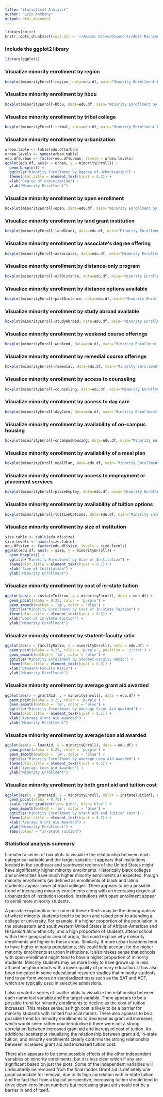 ```yaml
---
title: "Statistical Analysis"
author: "Erin Anthony"
output: html_document
---
```


```r
library(knitr)
knitr::opts_chunk$set(root.dir = '~/Amazon Drive/Documents/Amit Machine Learning/Assorted R Scripts/Springboard/Erin/stem-diversity/')
```

### Include the ggplot2 library
```r
library(ggplot2)
```

### Visualize minority enrollment by region
```r
boxplot(minorityEnroll~region, data=edu.df, main="Minority Enrollment by Region", xlab="Region", ylab="Minority Enrollment")
```

### Visualize minority enrollment by hbcu
```r
boxplot(minorityEnroll~hbcu, data=edu.df, main="Minority Enrollment by HBCU", xlab="HBCU", ylab="Minority Enrollment")
```

### Visualize minority enrollment by tribal college
```r
boxplot(minorityEnroll~tribal, data=edu.df, main="Minority Enrollment by Tribal College", xlab="Tribal College", ylab="Minority Enrollment")
```

### Visualize minority enrollment by urbanization
```r
urban.table <- table(edu.df$urban)
urban.levels <- names(urban.table)
edu.df$urban <- factor(edu.df$urban, levels = urban.levels)
ggplot(edu.df, aes(x = urban, y = minorityEnroll)) +
  geom_boxplot() +
  ggtitle("Minority Enrollment by Degree of Urbanization") + 
  theme(plot.title = element_text(hjust = 0.5)) +
  xlab("Degree of Urbanization") + 
  ylab("Minority Enrollment")
```

### Visualize minority enrollment by open enrollment
```r
boxplot(minorityEnroll~open, data=edu.df, main="Minority Enrollment by Open Enrollment", xlab="Open Enrollment", ylab="Minority Enrollment")
```

### Visualize minority enrollment by land grant institution
```r
boxplot(minorityEnroll~landGrant, data=edu.df, main="Minority Enrollment by Land Grant Institution", xlab="Land Grant Institution", ylab="Minority Enrollment")
```

### Visualize minority enrollment by associate\'s degree offering
```r
boxplot(minorityEnroll~associates, data=edu.df, main="Minority Enrollment by Associate\'s Degree Offering", xlab="Associate\'s Degree Offering", ylab="Minority Enrollment")
```

### Visualize minority enrollment by distance-only program
```r
boxplot(minorityEnroll~allDistance, data=edu.df, main="Minority Enrollment by Distance-Only Program", xlab="Distance-Only Program", ylab="Minority Enrollment")
```

### Visualize minority enrollment by distance options available
```r
boxplot(minorityEnroll~partDistance, data=edu.df, main="Minority Enrollment by Distance Options Available", xlab="Distance Options Available", ylab="Minority Enrollment")
```

### Visualize minority enrollment by study abroad available
```r
boxplot(minorityEnroll~studyAbroad, data=edu.df, main="Minority Enrollment by Study Abroad Available", xlab="Study Abroad Available", ylab="Minority Enrollment")
```

### Visualize minority enrollment by weekend course offerings
```r
boxplot(minorityEnroll~weekend, data=edu.df, main="Minority Enrollment by Weekend Course Offerings", xlab="Weekend Course Offerings", ylab="Minority Enrollment")
```

### Visualize minority enrollment by remedial course offerings
```r
boxplot(minorityEnroll~remedial, data=edu.df, main="Minority Enrollment by Remedial Course Offerings", xlab="Remedial Course Offerings", ylab="Minority Enrollment")
```

### Visualize minority enrollment by access to counseling
```r
boxplot(minorityEnroll~counseling, data=edu.df, main="Minority Enrollment by Access to Counseling", xlab="Access to Counseling", ylab="Minority Enrollment")
```

### Visualize minority enrollment by access to day care
```r
boxplot(minorityEnroll~dayCare, data=edu.df, main="Minority Enrollment by Access to Day Care", xlab="Access to Day Care", ylab="Minority Enrollment")
```

### Visualize minority enrollment by availability of on-campus housing
```r
boxplot(minorityEnroll~oncampusHousing, data=edu.df, main="Minority Enrollment by Availability of On-Campus Housing", xlab="Availability of On-Campus Housing", ylab="Minority Enrollment")
```

### Visualize minority enrollment by availability of a meal plan
```r
boxplot(minorityEnroll~mealPlan, data=edu.df, main="Minority Enrollment by Availability of a Meal Plan", xlab="Availability of a Meal Plan", ylab="Minority Enrollment")
```

### Visualize minority enrollment by access to employment or placement services
```r
boxplot(minorityEnroll~placeEmploy, data=edu.df, main="Minority Enrollment by Access to Employment or Placement Services", xlab="Access to Employment or Placement Services", ylab="Minority Enrollment")
```

### Visualize minority enrollment by availability of tuition options
```r
boxplot(minorityEnroll~tuitionOptions, data=edu.df, main="Minority Enrollment by Availability of Tuition Options", xlab="Availability of Tuition Options", ylab="Minority Enrollment")
```

### Visualize minority enrollment by size of institution
```r
size.table <- table(edu.df$size)
size.levels <- names(size.table)
edu.df$size <- factor(edu.df$size, levels = size.levels)
ggplot(edu.df, aes(x = size, y = minorityEnroll)) +
  geom_boxplot() +
  ggtitle("Minority Enrollment by Size of Institution") + 
  theme(plot.title = element_text(hjust = 0.5)) +
  xlab("Size of Institution") + 
  ylab("Minority Enrollment")
```

### Visualize minority enrollment by cost of in-state tuition
```r
ggplot(aes(x = instateTuition, y = minorityEnroll), data = edu.df) + 
  geom_point(alpha = 0.25, color = 'purple') +
  geom_smooth(method = 'lm', color = 'blue') +
  ggtitle("Minority Enrollment by Cost of In-State Tuition") + 
  theme(plot.title = element_text(hjust = 0.5)) +
  xlab("Cost of In-State Tuition") + 
  ylab("Minority Enrollment")
```

### Visualize minority enrollment by student-faculty ratio
```r
ggplot(aes(x = facultyRatio, y = minorityEnroll), data = edu.df) + 
  geom_point(alpha = 0.25, color = 'purple', position = 'jitter') +
  geom_smooth(method = 'lm', color = 'blue') +
  ggtitle("Minority Enrollment by Student-Faculty Ratio") + 
  theme(plot.title = element_text(hjust = 0.5)) +
  xlab("Student-Faculty Ratio") + 
  ylab("Minority Enrollment")
```

### Visualize minority enrollment by average grant aid awarded
```r
ggplot(aes(x = grantAid, y = minorityEnroll), data = edu.df) + 
  geom_point(alpha = 0.25, color = 'purple') +
  geom_smooth(method = 'lm', color = 'blue') +
  ggtitle("Minority Enrollment by Average Grant Aid Awarded") + 
  theme(plot.title = element_text(hjust = 0.5)) +
  xlab("Average Grant Aid Awarded") + 
  ylab("Minority Enrollment")
```

### Visualize minority enrollment by average loan aid awarded
```r
ggplot(aes(x = loanAid, y = minorityEnroll), data = edu.df) + 
  geom_point(alpha = 0.25, color = 'purple') +
  geom_smooth(method = 'lm', color = 'blue') +
  ggtitle("Minority Enrollment by Average Loan Aid Awarded") + 
  theme(plot.title = element_text(hjust = 0.5)) +
  xlab("Average Loan Aid Awarded") + 
  ylab("Minority Enrollment")
```

### Visualize minority enrollment by both grant aid and tuition cost
```r
ggplot(aes(x = grantAid, y = minorityEnroll, color = instateTuition), data = edu.df) + 
  geom_point(alpha = 0.75) +
  scale_color_gradient(low='pink', high='blue') +
  geom_smooth(method = 'lm', color = 'blue') +
  ggtitle("Minority Enrollment by Grant Aid and Tuition Cost") + 
  theme(plot.title = element_text(hjust = 0.5)) +
  xlab("Average Grant Aid Awarded") + 
  ylab("Minority Enrollment") +
  labs(colour = "In-State Tuition") 
```

### Statistical analysis summary

I created a series of box plots to visualize the relationship between each categorical variable and the target variable. It appears that institutions located in the southeast and southwest regions of the United States might have significantly higher minority enrollments. Historically black colleges and universities have much higher minority enrollments as expected, though minority enrollments (as defined as enrollments of black and latino students) appear lower at tribal colleges. There appears to be a possible trend of increasing minority enrollments along with an increasing degree of urbanization of institution location. Institutions with open enrollment appear to enroll more minority students. 

A possible explanation for some of these effects may be the demographics of where minority students tend to be born and raised prior to attending a college or university. For example, if a higher proportion of the population in the souteastern and southwestern United States is of African-American and Hispanic/Latino ethnicity, and a high proportion of students attend school within their geographic area of origin, this could explain why miniority enrollments are higher in these areas. Similarly, if more urban locations tend to have higher minority populations, this could help account for the higher miniority enrollments at urban institutions. It also makes sense that schools with open enrollment might tend to have a higher proportion of minority students. Minority students may be more likely to have grown up in less affluent neighborhoods with a lower quality of primary education. It has also been indicated in some educational research studies that minority students tend to perform worse on standardized tests such as the SAT and ACT, which are typically used in selective admissions.

I also created a series of scatter plots to visualize the relationship between each numerical variable and the target variable. There appears to be a possible trend for minority enrollments to decline as the cost of tuition increases. This makes sense, as high cost is likely to be a barrier for minority students with limited financial means. There also appears to be a possible trend for minority enrollments to decrease as grant aid increases, which would seem rather counterintuitive if there were not a strong correlation between increased grant aid and increased cost of tuition. An additional scatterplot visualizing the relationship between grant aid, in-state tuition, and minority enrollments clearly confirms the strong relationship between increased grant aid and increased tuition cost.

There also appears to be some possible effects of the other independent variables on minority enrollments, but it is less clear which if any are significant based on just the plots. Some of the independent variables will undoubtedly be removed from the final model. Grant aid is definitely one good candidate for removal, due to its high correlation with in-state tuition and the fact that from a logical perspective, increasing tuition should tend to drive down enrollment numbers but increasing grant aid should not be a barrier in and of itself.